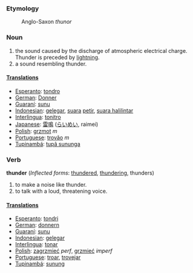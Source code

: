 ===Etymology===
:Anglo-Saxon ''thunor''

===Noun===
#the sound caused by the discharge of atmospheric electrical charge. Thunder is preceded by [[lightning]].
#a sound resembling thunder.

====[[Translation]]s====
*[[Esperanto]]: [[tondro]]
*[[German]]: [[Donner]]
*[[Guaraní]]: [[sunu]]
*[[Indonesian]]: [[gelegar]], [[suara]] [[petir]], [[suara halilintar]]
*[[Interlingua]]: [[tonitro]]
*[[Japanese]]: [[雷鳴]] ([[らいめい]], raimei)
*[[Polish]]: [[grzmot]] ''m''
*[[Portuguese]]: [[trovão]] ''m''
*[[Tupinambá]]: [[tupã sununga]]

===Verb===
'''thunder''' (''Inflected forms'': [[thundered]], [[thundering]], thunders)
#to make a noise like thunder.
#to talk with a loud, threatening voice.

====[[Translation]]s====
*[[Esperanto]]: [[tondri]]
*[[German]]: [[donnern]]
*[[Guaraní]]: [[sunu]]
*[[Indonesian]]: [[gelegar]]
*[[Interlingua]]: [[tonar]]
*[[Polish]]: [[zagrzmieć]] ''perf'', [[grzmieć]] ''imperf''
*[[Portuguese]]: [[troar]], [[trovejar]]
*[[Tupinambá]]: [[sunung]]